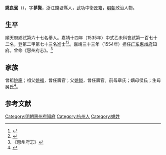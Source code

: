 {{明清人物信息框
| 姓名 = 姚良弼
| 原名 =
| 圖片名稱= 
| 圖片大小 =
| 圖片說明 = 
| 最高職務 =
| 國家 = 大明 
| 爵位 =
| 籍貫 = 浙江錢塘縣
| 族裔 = 
| 字號 = 
| 諡號 =
| 出生日期 = 生年不詳
| 出生地點 = 
| 逝世日期 = 卒年不詳 
| 逝世地點 =
| 墓葬 =
| 配偶 = 
| 親屬 = 
| 出身 =
* 嘉靖十四年乙未科進士出身
| 經歷 =
| 著作 =  
}}
'''姚良弼'''（{{bd|？||？|catIdx=}}），字'''夢賢'''，浙江錢塘縣人，武功中衛匠籍，[[明朝|明朝]]政治人物。

== 生平 ==
順天府鄉試第六十七名舉人。嘉靖十四年（1535年）中式乙未科會試第一百七十二名，登第二甲第七十三名進士<ref>{{Cite book|title=《皇明贡举考》卷五|author=[[张朝瑞|张朝瑞]]|publisher=《续修四库全书》史部第828册|year=|isbn=|location=|pages=}}</ref><ref>{{Cite book|title=贡举志五种 上|author=鲁小俊，江俊伟著|publisher=武汉大学出版社|year=2009|isbn=978-7-307-07043-1|location=武汉|pages=}}</ref>。嘉靖三十三年（1554年）担任[[广东承宣布政使司|广东]][[惠州府|惠州府]]知府。曾修《惠州府志》。<ref>《惠州府志》</ref>

== 家族 ==
曾祖[[姚慶|姚慶]]；祖父[[姚福|姚福]]，曾任壽官；父[[姚鉞|姚鉞]]，曾任壽官。前母章氏；嫡母侯氏；生母吳氏<ref>{{Cite book|title=天一阁藏明代科举录选刊 登科录 点校本|author=龚延明主编|publisher=宁波出版社|year=2016|isbn=978-7-5526-2320-8|location=宁波|pages=|quote=《天一閣藏明代科舉錄選刊.登科錄》之《嘉靖十四年乙未科進士登科錄》}}</ref>。

==参考文献==
{{reflist}}

{{start box}}
{{s-off}}
{{succession box|[[金志|金志]]|[[顾言|顾言]]|[[廣東承宣佈政使司|廣東]][[惠州府|惠州府]][[知府|知府]]|<small>嘉靖三十三年（1554年）上任</small>}}
{{end box}}
{{嘉靖十四年乙未科殿試金榜}}

{{DEFAULTSORT:Yao姚}}
[[Category:明朝惠州府知府|Category:明朝惠州府知府]]
[[Category:杭州人|Category:杭州人]]
[[Category:姚姓|Category:姚姓]]